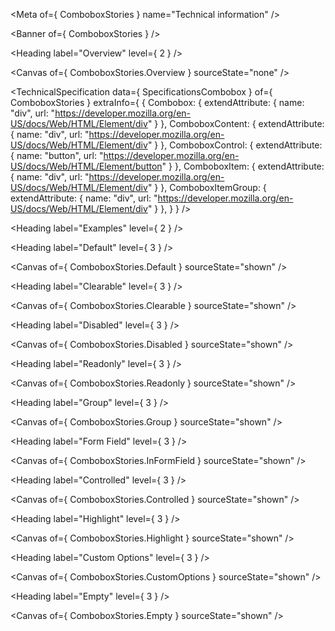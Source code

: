 
<Meta of={ ComboboxStories } name="Technical information" />

<Banner of={ ComboboxStories } />

<Heading label="Overview" level={ 2 } />

<Canvas of={ ComboboxStories.Overview } sourceState="none" />

<TechnicalSpecification
  data={ SpecificationsCombobox }
  of={ ComboboxStories }
  extraInfo={ {
    Combobox: {
      extendAttribute: {
        name: "div",
        url: "https://developer.mozilla.org/en-US/docs/Web/HTML/Element/div"
      }
    },
    ComboboxContent: {
      extendAttribute: {
        name: "div",
        url: "https://developer.mozilla.org/en-US/docs/Web/HTML/Element/div"
      }
    },
    ComboboxControl: {
      extendAttribute: {
        name: "button",
        url: "https://developer.mozilla.org/en-US/docs/Web/HTML/Element/button"
      }
    },
    ComboboxItem: {
      extendAttribute: {
        name: "div",
        url: "https://developer.mozilla.org/en-US/docs/Web/HTML/Element/div"
      }
    },
    ComboboxItemGroup: {
      extendAttribute: {
        name: "div",
        url: "https://developer.mozilla.org/en-US/docs/Web/HTML/Element/div"
      }
    },
  } } />

<Heading label="Examples" level={ 2 } />

<Heading label="Default" level={ 3 } />

<Canvas of={ ComboboxStories.Default } sourceState="shown" />

<Heading label="Clearable" level={ 3 } />

<Canvas of={ ComboboxStories.Clearable } sourceState="shown" />

<Heading label="Disabled" level={ 3 } />

<Canvas of={ ComboboxStories.Disabled } sourceState="shown" />

<Heading label="Readonly" level={ 3 } />

<Canvas of={ ComboboxStories.Readonly } sourceState="shown" />

<Heading label="Group" level={ 3 } />

<Canvas of={ ComboboxStories.Group } sourceState="shown" />

<Heading label="Form Field" level={ 3 } />

<Canvas of={ ComboboxStories.InFormField } sourceState="shown" />

<Heading label="Controlled" level={ 3 } />

<Canvas of={ ComboboxStories.Controlled } sourceState="shown" />

<Heading label="Highlight" level={ 3 } />

<Canvas of={ ComboboxStories.Highlight } sourceState="shown" />

<Heading label="Custom Options" level={ 3 } />

<Canvas of={ ComboboxStories.CustomOptions } sourceState="shown" />

<Heading label="Empty" level={ 3 } />

<Canvas of={ ComboboxStories.Empty } sourceState="shown" />
